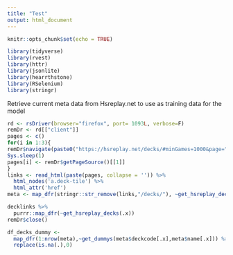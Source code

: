 ```yaml
---
title: "Test"
output: html_document
---
```


```r
knitr::opts_chunk$set(echo = TRUE)
```

```r
library(tidyverse)
library(rvest)
library(httr)
library(jsonlite)
library(hearrthstone)
library(RSelenium)
library(stringr)
```

Retrieve current meta data from Hsreplay.net to use as training data for the model
```r
rd <- rsDriver(browser="firefox", port= 1093L, verbose=F)
remDr <- rd[["client"]]
pages <- c()
for(i in 1:3){
remDr$navigate(paste0("https://hsreplay.net/decks/#minGames=1000&page=",i))
Sys.sleep(1)
pages[i] <- remDr$getPageSource()[[1]]
}
links <- read_html(paste(pages, collapse = '')) %>% 
  html_nodes('a.deck-tile') %>% 
  html_attr('href')
meta <- map_dfr(stringr::str_remove(links,"/decks/"), ~get_hsreplay_decks(.x))
```


```r
decklinks %>% 
  purrr::map_dfr(~get_hsreplay_decks(.x))
remDr$close()
```


```r
df_decks_dummy <- 
  map_dfr(1:nrow(meta),~get_dummys(meta$deckcode[.x],meta$name[.x])) %>% 
  replace(is.na(.),0) 
```

